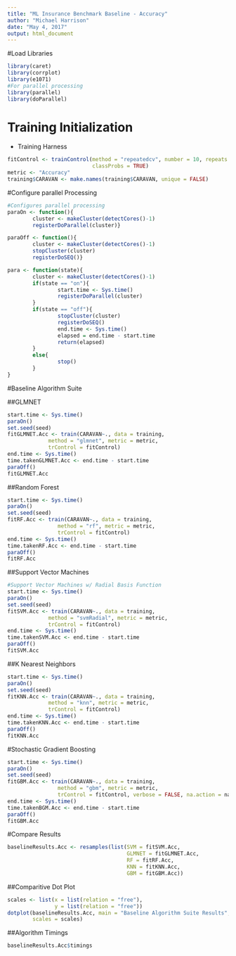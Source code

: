 ```yaml
---
title: "ML Insurance Benchmark Baseline - Accuracy"
author: "Michael Harrison"
date: "May 4, 2017"
output: html_document
---
```


#Load Libraries
```r
library(caret)
library(corrplot)
library(e1071)
#For parallel processing
library(parallel)
library(doParallel)
```

# Training Initialization 
- Training Harness
```r
fitControl <- trainControl(method = "repeatedcv", number = 10, repeats = 3,
                           classProbs = TRUE)
metric <- "Accuracy"
training$CARAVAN <- make.names(training$CARAVAN, unique = FALSE)
```

#Configure parallel Processing
```r
#Configures parallel processing
paraOn <- function(){
        cluster <- makeCluster(detectCores()-1)
        registerDoParallel(cluster)}

paraOff <- function(){
        cluster <- makeCluster(detectCores()-1)
        stopCluster(cluster)
        registerDoSEQ()}

para <- function(state){
        cluster <- makeCluster(detectCores()-1)
        if(state == "on"){
                start.time <- Sys.time()
                registerDoParallel(cluster)
        }
        if(state == "off"){
                stopCluster(cluster)
                registerDoSEQ()
                end.time <- Sys.time()
                elapsed = end.time - start.time
                return(elapsed)
        }
        else{
                stop()
        }
}
```

#Baseline Algorithm Suite

##GLMNET
```r
start.time <- Sys.time()
paraOn()
set.seed(seed)
fitGLMNET.Acc <- train(CARAVAN~., data = training, 
             method = "glmnet", metric = metric,
             trControl = fitControl)
end.time <- Sys.time()
time.takenGLMNET.Acc <- end.time - start.time
paraOff()
fitGLMNET.Acc
```

##Random Forest
```r
start.time <- Sys.time()
paraOn()
set.seed(seed)
fitRF.Acc <- train(CARAVAN~., data = training,
                method = "rf", metric = metric,
                trControl = fitControl)
end.time <- Sys.time()
time.takenRF.Acc <- end.time - start.time
paraOff()
fitRF.Acc
```


##Support Vector Machines
```r
#Support Vector Machines w/ Radial Basis Function
start.time <- Sys.time()
paraOn()
set.seed(seed)
fitSVM.Acc <- train(CARAVAN~., data = training, 
             method = "svmRadial", metric = metric,
             trControl = fitControl)
end.time <- Sys.time()
time.takenSVM.Acc <- end.time - start.time
paraOff()
fitSVM.Acc
```


##K Nearest Neighbors
```r
start.time <- Sys.time()
paraOn()
set.seed(seed)
fitKNN.Acc <- train(CARAVAN~., data = training, 
             method = "knn", metric = metric,
             trControl = fitControl)
end.time <- Sys.time()
time.takenKNN.Acc <- end.time - start.time
paraOff()
fitKNN.Acc
```


#Stochastic Gradient Boosting
```r
start.time <- Sys.time()
paraOn()
set.seed(seed)
fitGBM.Acc <- train(CARAVAN~., data = training,
                method = "gbm", metric = metric,
                trControl = fitControl, verbose = FALSE, na.action = na.omit)
end.time <- Sys.time()
time.takenBGM.Acc <- end.time - start.time
paraOff()
fitGBM.Acc
```

#Compare Results
```r
baselineResults.Acc <- resamples(list(SVM = fitSVM.Acc,
                                      GLMNET = fitGLMNET.Acc,
                                      RF = fitRF.Acc,
                                      KNN = fitKNN.Acc,
                                      GBM = fitGBM.Acc))
```

##Comparitive Dot Plot
```r
scales <- list(x = list(relation = "free"),
               y = list(relation = "free"))
dotplot(baselineResults.Acc, main = "Baseline Algorithm Suite Results", 
        scales = scales)
```

##Algorithm Timings
```r
baselineResults.Acc$timings 
```

